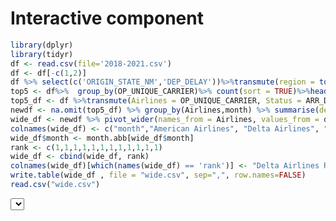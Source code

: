 # Interactive component
```r
library(dplyr)
library(tidyr)
df <- read.csv(file='2018-2021.csv')
df <- df[-c(1,2)]
df %>% select(c('ORIGIN_STATE_NM','DEP_DELAY'))%>%transmute(region = tolower(ORIGIN_STATE_NM), value = DEP_DELAY)
top5 <- df%>%  group_by(OP_UNIQUE_CARRIER)%>% count(sort = TRUE)%>%head(5)%>%select(OP_UNIQUE_CARRIER)
top5_df <- df %>%transmute(Airlines = OP_UNIQUE_CARRIER, Status = ARR_DEL15, month = MONTH, delay=ARR_DELAY)%>% filter(Airlines %in% c(top5$OP_UNIQUE_CARRIER))
newdf <- na.omit(top5_df) %>% group_by(Airlines,month) %>% summarise(delay=mean(delay))
wide_df <- newdf %>% pivot_wider(names_from = Airlines, values_from = delay)
colnames(wide_df) <- c("month","American Airlines", "Delta Airlines", "SkyWest Airlines","United Airlines", "Southwest Airlines")
wide_df$month <- month.abb[wide_df$month]
rank <- c(1,1,1,1,1,1,1,1,1,1,1,1)
wide_df <- cbind(wide_df, rank)
colnames(wide_df)[which(names(wide_df) == 'rank')] <- "Delta Airlines Rank"
write.table(wide_df , file = "wide.csv", sep=",", row.names=FALSE)
read.csv("wide.csv")
```

<script src="https://d3js.org/d3.v7.js"></script>
<script src="https://d3js.org/topojson.v2.min.js"></script>
<select id="selectButton"></select>

<!-- Create a div where the graph will take place -->
<div id="my_dataviz"></div>

<!-- Color Scale -->
<script src="https://d3js.org/d3-scale-chromatic.v1.min.js"></script>

<script>
// set the dimensions and margins of the graph
const margin = {top: 10, right: 100, bottom: 30, left: 30},
    width = 900 - margin.left - margin.right,
    height = 600 - margin.top - margin.bottom;

// append the svg object to the body of the page
const svg = d3.select("#my_dataviz")
  .append("svg")
    .attr("width", width + margin.left + margin.right)
    .attr("height", height + margin.top + margin.bottom)
  .append("g")
    .attr("transform", `translate(${margin.left},${margin.top})`);

//Read the data
d3.csv("wide.csv").then( function(data) {
    // List of groups 
    const allGroup = ["American Airlines", "Delta Airlines", "SkyWest Airlines","United Airlines", "Southwest Airlines"]
    // add the options to the button
    d3.select("#selectButton")
      .selectAll('myOptions')
     	.data(allGroup)
      .enter()
    	.append('option')
      .text(function (d) { return d; }) // text showed in the menu
      .attr("value", function (d) { return d; })
    // A color scale: one color for each group
    const myColor = d3.scaleOrdinal()
      .domain(allGroup)
      .range(d3.schemeSet2);
    // Add X axis --> it is a date format
    const month = [{month: "Jan"}, {month: "Feb"}, {month: "Mar"}, {month: "Apr"}, {month: "May"}, {month: "Jun"},
                 {month: "Jul"}, {month: "Aug"}, {month: "Sep"}, {month: "Oct"}, {month: "Nov"}, {month: "Dec"}]
    const ranks = [{'Delta Airlines Rank': "1"}]
    const x = d3.scaleBand()
      .domain(month.map(d => d.month))
      .range([0, width])
    svg.append("g")
      .attr("transform", `translate(0, ${height})`)
      .call(d3.axisBottom(x));
    // Add Y axis
    const y = d3.scaleLinear()
      .domain( [-15,15])
      .range([ height, 0 ]);
    svg.append("g")
      .call(d3.axisLeft(y));
    svg.append("text")
    .attr("class", "y label")
    .attr("text-anchor", "end")
    .attr("y", 6)
    .attr("dy", ".75em")
    .attr("transform", "rotate(-90)")
    .text("Average Delay Time");
    svg.append("text")
    .attr("class", "x label")
    .attr("text-anchor", "end")
    .attr("x", width)
    .attr("y", height - 6)
    .text("Month");
    svg.append("text")
    .attr("class", "title")
    .attr("text-anchor", "end")
    .style("font", "24px times")
    .attr("x", 680)
    .attr("y", 12)
    .text("Monthly Change of Delay Time for Different Airlines");
    // Initialize line with group a
    const line = svg
      .append('g')
      .append("path")
        .datum(data)
        .attr("d", d3.line()
          .x(function(d) { return x(d.month) + 30 })
          .y(function(d) { return y(+d['American Airlines']) })
        )
        .attr("stroke", function(d){ return myColor("American Airlines") })
        .style("stroke-width", 10)
        .style("fill", "none")
        .on("mouseover", function() {
         svg.append("text")
         .attr("id", "info")
         .attr("x", 400)
         .attr("y", 100)
         .text(function () { return ranks.map('Delta Airlines Rank'); });
         })
         .on("mouseout", function() {
         svg.select("#info").remove();
         });
    // A function that update the chart
    function update(selectedGroup) {
      // Create new data with the selection?
      const dataFilter = data.map(function(d){return {month:d.month, value:d[selectedGroup], rank:d[selectedGroup+' Rank']} })
      // Give these new data to update line
      line
          .datum(dataFilter)
          .transition()
          .duration(1000)
          .attr("d", d3.line()
            .x(function(d) { return x(d.month) + 30 })
            .y(function(d) { return y(+d.value) })
          )
          .attr("stroke", function(d){ return myColor(selectedGroup) })
    }
    // When the button is changed, run the updateChart function
    d3.select("#selectButton").on("change", function(event,d) {
        // recover the option that has been chosen
        const selectedOption = d3.select(this).property("value")
        // run the updateChart function with this selected option
        update(selectedOption)
    })

})

    
</script>